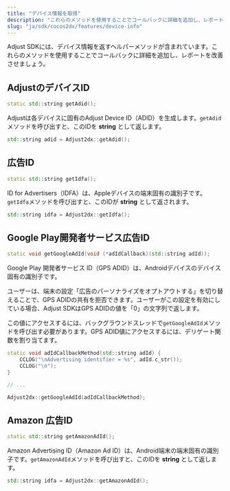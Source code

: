 ```yaml
---
title: "デバイス情報を取得"
description: "これらのメソッドを使用することでコールバックに詳細を追加し、レポートを改善させましょう。"
slug: "ja/sdk/cocos2dx/features/device-info"
---
```


Adjust SDKには、デバイス情報を返すヘルパーメソッドが含まれています。これらのメソッドを使用することでコールバックに詳細を追加し、レポートを改善させましょう。

## AdjustのデバイスID

<CodeBlock title="メソッドシグネチャー">

```cpp
static std::string getAdid();
```

</CodeBlock>

Adjustは各デバイスに固有のAdjust Device ID（ADID）を生成します。`getAdid`メソッドを呼び出すと、このIDを **string** として返します。

```cpp
std::string adid = Adjust2dx::getAdid();
```

## 広告ID

<CodeBlock title="メソッドシグネチャー">

```cpp
static std::string getIdfa();
```

</CodeBlock>

ID for Advertisers（IDFA）は、Appleデバイスの端末固有の識別子です。`getIdfa`メソッドを呼び出すと、このIDが **string** として返されます。

```cpp
std::string idfa = Adjust2dx::getIdfa();
```

## Google Play開発者サービス広告ID

<CodeBlock title="メソッドシグネチャー">

```cpp
static void getGoogleAdId(void (*adIdCallback)(std::string adId));
```

</CodeBlock>

Google Play 開発者サービス ID（GPS ADID）は、Androidデバイスのデバイス固有の識別子です。

ユーザーは、端末の設定「広告のパーソナライズをオプトアウトする」を切り替えることで、GPS ADIDの共有を拒否できます。ユーザーがこの設定を有効にしている場合、Adjust SDKはGPS ADIDの値を「0」の文字列で返します。

この値にアクセスするには、バックグラウンドスレッドで`getGoogleAdId`メソッドを呼び出す必要があります。GPS ADID値にアクセスするには、デリゲート関数を割り当てます。

```cpp
static void adIdCallbackMethod(std::string adId) {
    CCLOG("\nAdvertising identifier = %s", adId.c_str());
    CCLOG("\n");
}

// ...

Adjust2dx::getGoogleAdId(adIdCallbackMethod);
```

## Amazon 広告ID

<CodeBlock title="メソッドシグネチャー">

```cpp
static std::string getAmazonAdId();
```

</CodeBlock>

Amazon Advertising ID（Amazon Ad ID）は、Android端末の端末固有の識別子です。`getAmazonAdId`メソッドを呼び出すと、このIDを **string** として返します。

```cpp
std::string idfa = Adjust2dx::getAmazonAdId();
```
